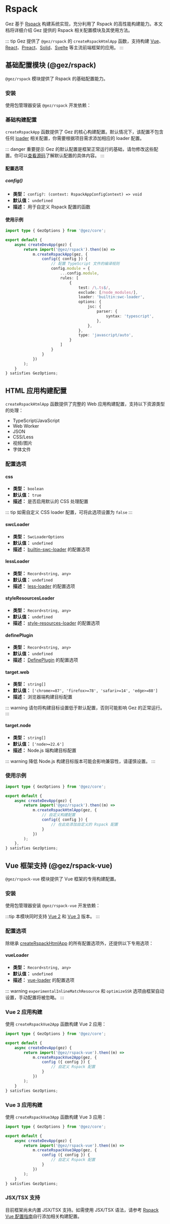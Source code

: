 
# Rspack

Gez 基于 [Rspack](https://rspack.dev/) 构建系统实现，充分利用了 Rspack 的高性能构建能力。本文档将详细介绍 Gez 提供的 Rspack 相关配置模块及其使用方法。

::: tip
Gez 提供了 `@gez/rspack` 的 `createRspackHtmlApp` 函数，支持构建 [Vue](../framework/vue.mdx)、[React](../framework/react.mdx)、[Preact](../framework/preact.mdx)、[Solid](../framework/solid.mdx)、[Svelte](../framework/solid.mdx) 等主流前端框架的应用。
:::

## 基础配置模块 (@gez/rspack)

`@gez/rspack` 模块提供了 Rspack 的基础配置能力。

### 安装

使用包管理器安装 `@gez/rspack` 开发依赖：

<PackageManagerTabs command="install @gez/rspack -D" />

### 基础构建配置

`createRspackApp` 函数提供了 Gez 的核心构建配置。默认情况下，该配置不包含任何 [loader](https://rspack.dev/guide/features/loader) 相关配置，你需要根据项目需求添加相应的 loader 配置。

::: danger 重要提示
Gez 的默认配置是框架正常运行的基础，请勿修改这些配置。你可以[查看源码](https://github.com/dp-os/gez/blob/master/packages/rspack/src/config.ts)了解默认配置的具体内容。
:::

#### 配置选项

##### config() <Badge text="v3.0.0" type="tip" />
- **类型：** `config?: (context: RspackAppConfigContext) => void`
- **默认值：** `undefined`
- **描述：** 用于自定义 Rspack 配置的函数

#### 使用示例

```ts title="src/entry.node.ts"
import type { GezOptions } from '@gez/core';

export default {
    async createDevApp(gez) {
        return import('@gez/rspack').then((m) =>
            m.createRspackApp(gez, {
                config({ config }) {
                    // 配置 TypeScript 文件的编译规则
                    config.module = {
                        ...config.module,
                        rules: [
                            {
                                test: /\.ts$/,
                                exclude: [/node_modules/],
                                loader: 'builtin:swc-loader',
                                options: {
                                    jsc: {
                                        parser: {
                                            syntax: 'typescript',
                                        },
                                    },
                                },
                                type: 'javascript/auto',
                            }
                        ]
                    }
                }
            })
        );
    }
} satisfies GezOptions;
```

## HTML 应用构建配置

`createRspackHtmlApp` 函数提供了完整的 Web 应用构建配置，支持以下资源类型的处理：
- TypeScript/JavaScript
- Web Worker
- JSON
- CSS/Less
- 视频/图片
- 字体文件

### 配置选项

#### css <Badge text="v3.0.0" type="tip" />
- **类型：** `boolean`
- **默认值：** `true`
- **描述：** 是否启用默认的 CSS 处理配置

::: tip
如需自定义 CSS loader 配置，可将此选项设置为 `false`
:::

#### swcLoader <Badge text="v3.0.0" type="tip" />
- **类型：** `SwcLoaderOptions`
- **默认值：** `undefined`
- **描述：** [builtin-swc-loader](https://rspack.dev/guide/features/builtin-swc-loader) 的配置选项

#### lessLoader <Badge text="v3.0.0" type="tip" />
- **类型：** `Record<string, any>`
- **默认值：** `undefined`
- **描述：** [less-loader](https://github.com/webpack-contrib/less-loader) 的配置选项

#### styleResourcesLoader <Badge text="v3.0.0" type="tip" />
- **类型：** `Record<string, any>`
- **默认值：** `undefined`
- **描述：** [style-resources-loader](https://github.com/yenshih/style-resources-loader) 的配置选项

#### definePlugin <Badge text="v3.0.0" type="tip" />
- **类型：** `Record<string, any>`
- **默认值：** `undefined`
- **描述：** [DefinePlugin](https://rspack.dev/plugins/webpack/define-plugin) 的配置选项

#### target.web <Badge text="v3.0.0" type="tip" />
- **类型：** `string[]`
- **默认值：** `['chrome>=87', 'firefox>=78', 'safari>=14', 'edge>=88']`
- **描述：** 浏览器端构建目标配置

::: warning
请勿将构建目标设置低于默认配置，否则可能影响 Gez 的正常运行。
:::

#### target.node <Badge text="v3.0.0" type="tip" />
- **类型：** `string[]`
- **默认值：** `['node>=22.6']`
- **描述：** Node.js 端构建目标配置

::: warning
降低 Node.js 构建目标版本可能会影响兼容性，请谨慎设置。
:::

### 使用示例

```ts title="src/entry.node.ts"
import type { GezOptions } from '@gez/core';

export default {
    async createDevApp(gez) {
        return import('@gez/rspack').then((m) =>
            m.createRspackHtmlApp(gez, {
                // 自定义构建配置
                config({ config }) {
                    // 在此处添加自定义的 Rspack 配置
                }
            })
        );
    },
} satisfies GezOptions;
```

## Vue 框架支持 (@gez/rspack-vue)

`@gez/rspack-vue` 模块提供了 Vue 框架的专用构建配置。

### 安装

使用包管理器安装 `@gez/rspack-vue` 开发依赖：

<PackageManagerTabs command="install @gez/rspack-vue -D" />

:::tip
本模块同时支持 [Vue 2](https://v2.vuejs.org/) 和 [Vue 3](https://vuejs.org/) 版本。
:::

### 配置选项

除继承 [createRspackHtmlApp](#html) 的所有配置选项外，还提供以下专用选项：

#### vueLoader <Badge text="v3.0.0" type="tip" />
- **类型：** `Record<string, any>`
- **默认值：** `undefined`
- **描述：** [vue-loader](https://github.com/vuejs/vue-loader) 的配置选项

::: warning
`experimentalInlineMatchResource` 和 `optimizeSSR` 选项由框架自动设置，手动配置将被忽略。
:::

### Vue 2 应用构建

使用 `createRspackVue2App` 函数构建 Vue 2 应用：

```ts title="src/entry.node.ts"
import type { GezOptions } from '@gez/core';

export default {
    async createDevApp(gez) {
        return import('@gez/rspack-vue').then((m) =>
            m.createRspackVue2App(gez, {
                config ({ config }) {
                    // 自定义 Rspack 配置
                }
            })
        );
    }
} satisfies GezOptions;
```

### Vue 3 应用构建

使用 `createRspackVue3App` 函数构建 Vue 3 应用：

```ts title="src/entry.node.ts"
import type { GezOptions } from '@gez/core';

export default {
    async createDevApp(gez) {
        return import('@gez/rspack-vue').then((m) =>
            m.createRspackVue3App(gez, {
                config ({ config }) {
                    // 自定义 Rspack 配置
                }
            })
        );
    }
} satisfies GezOptions;
```

### JSX/TSX 支持

目前框架尚未内置 JSX/TSX 支持。如需使用 JSX/TSX 语法，请参考 [Rspack Vue 配置指南](https://rspack.dev/guide/tech/vue)自行添加相关构建配置。
